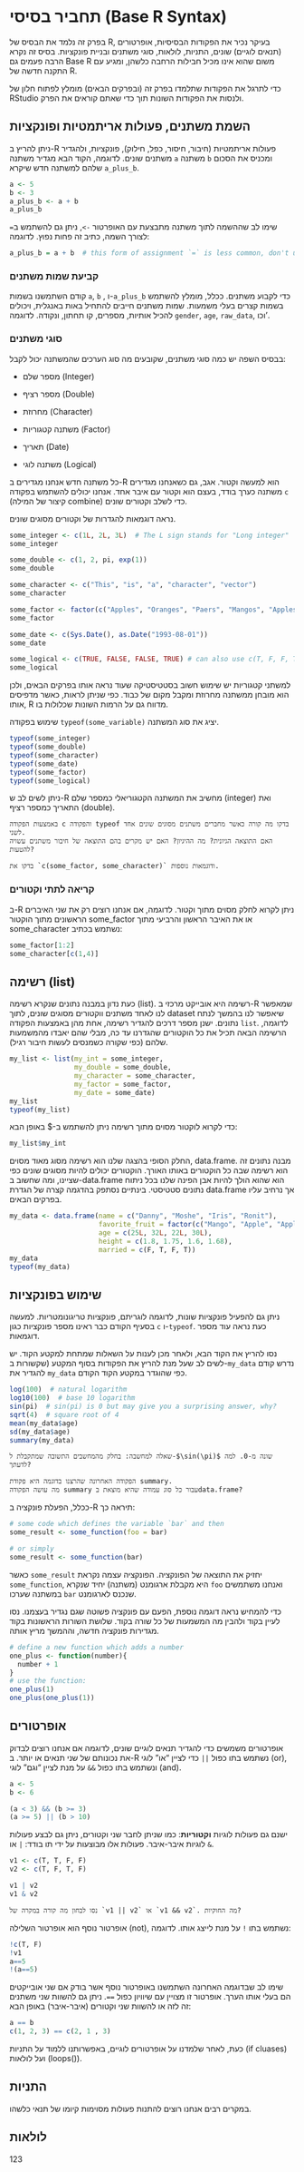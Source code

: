 # תחביר בסיסי (Base R Syntax) {#base-r}

בפרק זה נלמד את הבסיס של R, בעיקר נכיר את הפקודות הבסיסיות, אופרטורים (תנאים לוגיים) שונים, התניות, לולאות, סוגי משתנים ובניית פונקציות. בסיס זה נקרא הרבה פעמים גם Base R משום שהוא אינו מכיל חבילות הרחבה כלשהן, ומגיע עם התקנה חדשה של R.

כדי לתרגל את הפקודות שתלמדו בפרק זה (ובפרקים הבאים) מומלץ לפתוח חלון של RStudio ולנסות את הפקודות השונות תוך כדי שאתם קוראים את הפרק.

## השמת משתנים, פעולות אריתמטיות ופונקציות

ניתן להריץ ב-R פעולות אריתמטיות (חיבור, חיסור, כפל, חילוק), פונקציות, ולהגדיר משתנים שונים. לדוגמה, הקוד הבא מגדיר משתנה `a` משתנה `b` ומכניס את הסכום שלהם למשתנה חדש שיקרא `a_plus_b`.

```r
a <- 5
b <- 3
a_plus_b <- a + b
a_plus_b
```

שימו לב שההשמה לתוך משתנה מתבצעת עם האופרטור `->`, ניתן גם להשתמש ב`=` לצורך השמה, כתיב זה פחות נפוץ. לדוגמה:

```r
a_plus_b = a + b  # this form of assignment `=` is less common, don't use it (use `<-`)
```

### קביעת שמות משתנים

קודם השתמשנו בשמות `a`, `b` , ו-`a_plus_b` כדי לקבוע משתנים. ככלל, מומלץ להשתמש בשמות קצרים בעלי משמעות. שמות משתנים חייבים להתחיל באות באנגלית, ויכולים להכיל אותיות, מספרים, קו תחתון, ונקודה. לדוגמה `gender`, `age`, `raw_data`, וכו'.

### סוגי משתנים

בבסיס השפה יש כמה סוגי משתנים, שקובעים מה סוג הערכים שהמשתנה יכול לקבל:

-   מספר שלם (Integer)

-   מספר רציף (Double)

-   מחרוזת (Character)

-   משתנה קטגוריות (Factor)

-   תאריך (Date)

-   משתנה לוגי (Logical)

כל משתנה חדש אנחנו מגדירים ב-R הוא למעשה וקטור. אגב, גם כשאנחנו מגדירים משתנה כערך בודד, בעצם הוא וקטור עם איבר אחד. אנחנו יכולים להשתמש בפקודה `c` (קיצור של המילה combine) כדי לשלב וקטורים שונים.

נראה דוגמאות להגדרות של וקטורים מסוגים שונים.

```r
some_integer <- c(1L, 2L, 3L)  # The L sign stands for "Long integer"
some_integer

some_double <- c(1, 2, pi, exp(1))
some_double

some_character <- c("This", "is", "a", "character", "vector")
some_character

some_factor <- factor(c("Apples", "Oranges", "Paers", "Mangos", "Apples", "Oranges"))
some_factor

some_date <- c(Sys.Date(), as.Date("1993-08-01"))
some_date

some_logical <- c(TRUE, FALSE, FALSE, TRUE) # can also use c(T, F, F, T) is the same
some_logical
```

למשתני קטגוריות יש שימוש חשוב בסטטיסטיקה שעוד נראה אותו בפרקים הבאים, ולכן הוא מובחן ממשתנה מחרוזת ומקבל מקום של כבוד. כפי שניתן לראות, כאשר מדפיסים אותו, R מדווח גם על הרמות השונות שכלולות בו.

שימוש בפקודה `typeof(some_variable)` יציג את סוג המשתנה.

```r
typeof(some_integer)
typeof(some_double)
typeof(some_character)
typeof(some_date)
typeof(some_factor)
typeof(some_logical)
```

ניתן לשים לב ש-R מחשיב את המשתנה הקטגוריאלי כמספר שלם (integer) ואת התאריך כמספר רציף (double).

```block
באמצעות הפקודה c והפקודה typeof בדקו מה קורה כאשר מחברים משתנים מסוגים שונים אחד לשני.
האם התוצאה הגיונית? מה ההיגיון? האם יש מקרים בהם התוצאה של חיבור משתנים עשויה להטעות?

בדקו את `c(some_factor, some_character)` ודוגמאות נוספות.
```

### קריאה לתתי וקטורים

ב-R ניתן לקרוא לחלק מסוים מתוך וקטור. לדוגמה, אם אנחנו רוצים רק את שני האיברים הראשונים מתוך הוקטור some_factor או את האיבר הראשון והרביעי מתוך some_character נשתמש בכתיב:

```r
some_factor[1:2]
some_character[c(1,4)]
```

## רשימה (list)

כעת נדון במבנה נתונים שנקרא רשימה (list). רשימה היא אובייקט מרכזי ב-R שמאפשר לנו לאחד משתנים ווקטורים מסוגים שונים, לתוך dataset שיאפשר לנו בהמשך לנתח נתונים. ישנן מספר דרכים להגדיר רשימה, אחת מהן באמצעות הפקודה `list`. לדוגמה, הרשימה הבאה תכיל את כל הוקטורים שהגדרנו עד כה, מבלי שהם יאבדו מהמשמעות שלהם (כפי שקורה כשמנסים לעשות חיבור רגיל).

```r
my_list <- list(my_int = some_integer,
                my_double = some_double,
                my_character = some_character,
                my_factor = some_factor,
                my_date = some_date)
my_list
typeof(my_list)

```

כדי לקרוא לוקטור מסוים מתוך רשימה ניתן להשתמש ב-\$ באופן הבא:

```r
my_list$my_int
```

החלק הסופי בהצגה שלנו הוא רשימה מסוג מאוד מסוים, data.frame. מבנה נתונים זה הוא רשימה שבה כל הוקטורים באותו האורך. הוקטורים יכולים להיות מסוגים שונים כפי שציינו, ומה שחשוב ב-data.frame הוא שהוא הולך להיות אבן הפינה שלנו בכל ניתוח נתונים סטטיסטי. בינתיים נסתפק בהדגמה קצרה של הגדרת data.frame אך נרחיב עליו בפרקים הבאים.

```r
my_data <- data.frame(name = c("Danny", "Moshe", "Iris", "Ronit"),
                      favorite_fruit = factor(c("Mango", "Apple", "Apple", "Paer")),
                      age = c(25L, 32L, 22L, 30L),
                      height = c(1.8, 1.75, 1.6, 1.68),
                      married = c(F, T, F, T))
my_data
typeof(my_data)
```

## שימוש בפונקציות

ניתן גם להפעיל פונקציות שונות, לדוגמה לוגריתם, פונקציות טריגונומטריות. למעשה בסעיף הקודם כבר ראינו מספר פונקציות כגון `c` ו-`typeof`. כעת נראה עוד מספר דוגמאות.

נסו להריץ את הקוד הבא, ולאחר מכן לענות על השאלות שמתחת למקטע הקוד. יש לשים לב שעל מנת להריץ את הפקודות בסוף המקטע (שקשורות ב-`my_data` נדרש קודם להגדיר את `my_data` כפי שהוגדר במקטע הקוד הקודם.

```r
log(100)  # natural logarithm
log10(100)  # base 10 logarithm 
sin(pi)  # sin(pi) is 0 but may give you a surprising answer, why?
sqrt(4)  # square root of 4
mean(my_data$age)
sd(my_data$age)
summary(my_data)
```

```block
שאלה למחשבה: בחלק מהמחשבים התשובה שמתקבלת ל-$\sin(\pi)$ שונה מ-0. למה לדעתך?
```

```block
הפקודה האחרונה שהרצנו בדוגמה היא פקודת summary.
מה עושה הפקודה summary עבור כל סוג עמודה שהיא מוצאת בdata.frame?
```

ככלל, הפעלת פונקציה ב-R תיראה כך:

```r
# some code which defines the variable `bar` and then
some_result <- some_function(foo = bar)

# or simply
some_result <- some_function(bar)
```

כאשר `some_result` יחזיק את התוצאה של הפונקציה. הפונקציה עצמה נקראת `some_function`, היא מקבלת ארגומנט (משתנה) יחיד שנקרא `foo` ואנחנו משתמשים במשתנה שערכו `bar` שנכנס לארגומנט.

כדי להמחיש נראה דוגמה נוספת, הפעם עם פונקציה פשוטה שגם נגדיר בעצמנו. נסו לעיין בקוד ולהבין מה המשמעות של כל שורה בקוד. שלושת השורות הראשונות בקוד מגדירות פונקציה חדשה, וההמשך מריץ אותה.

```r
# define a new function which adds a number
one_plus <- function(number){
  number + 1
}
# use the function:
one_plus(1)
one_plus(one_plus(1))
```

## אופרטורים

אופרטורים משמשים כדי להגדיר תנאים לוגיים שונים, לדוגמה אם אנחנו רוצים לבדוק את נכונותם של שני תנאים או יותר. ב-R נשתמש בתו כפול `||` כדי לציין "או" לוגי (or), ונשתמש בתו כפול `&&` על מנת לציין "וגם" לוגי (and).

```r

a <- 5
b <- 6

(a < 3) && (b >= 3)
(a >= 5) || (b > 10)


```

ישנם גם פעולות לוגיות **וקטוריות**: כמו שניתן לחבר שני וקטורים, ניתן גם לבצע פעולות לוגיות איבר-איבר. פעולות אלו מבוצעות על ידי תו בודד: `|` או `&`.

```r

v1 <- c(T, T, F, F)
v2 <- c(T, F, T, F)

v1 | v2
v1 & v2

```

```block
נסו לבחון מה קורה במקרה של `v1 || v2` או `v1 && v2`. מה החוקיות?
```

אופרטור נוסף הוא אופרטור השלילה (not), נשתמש בתו `!` על מנת לייצג אותו. לדוגמה:

```r
!c(T, F)
!v1
a==5
!(a==5)
```

שימו לב שבדוגמה האחרונה השתמשנו באופרטור נוסף אשר בודק אם שני אובייקטים הם בעלי אותו הערך. אופרטור זו מצויין עם שיוויון כפול `==`. ניתן גם להשוות שני משתנים זה לזה או להשוות שני וקטורים (איבר-איבר) באופן הבא:

```r
a == b
c(1, 2, 3) == c(2, 1 , 3)
```

כעת, לאחר שלמדנו על אופרטורים לוגיים, באפשרותנו ללמוד על התניות (if cluases) ועל לולאות (loops()).

## התניות

במקרים רבים אנחנו רוצים להתנות פעולות מסוימות קיומו של תנאי כלשהו.

## לולאות

123
